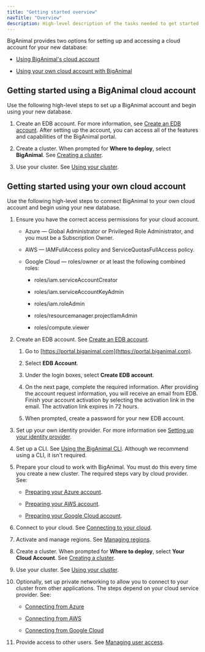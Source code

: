 ```yaml
---
title: "Getting started overview"
navTitle: "Overview"
description: High-level description of the tasks needed to get started with BigAnimal 
---
```


BigAnimal provides two options for setting up and accessing a cloud account for your new database:

- [Using BigAnimal's cloud account](#getting-started-using-a-biganimal-cloud-account)

- [Using your own cloud account with BigAnimal](#getting-started-using-your-own-cloud-account)

## Getting started using a BigAnimal cloud account 

Use the following high-level steps to set up a BigAnimal account and begin using your new database.

1. Create an EDB account. For more information, see [Create an EDB account](../free_trial/detail/create_an_account/). After setting up the account, you can access all of the features and capabilities of the BigAnimal portal. 

1. Create a cluster. When prompted for **Where to deploy**, select **BigAnimal**. See [Creating a cluster](creating_a_cluster/). 

1. Use your cluster. See [Using your cluster](../using_cluster/).

## Getting started using your own cloud account

Use the following high-level steps to connect BigAnimal to your own cloud account and begin using your new database. 

1. Ensure you have the correct access permissions for your cloud account. 

    - Azure &mdash; Global Administrator or Privileged Role Administrator, and you must be a Subscription Owner.

    - AWS &mdash; IAMFullAccess policy and ServiceQuotasFullAccess policy.

    - Google Cloud &mdash; roles/owner or at least the following combined roles:

        - roles/iam.serviceAccountCreator

        - roles/iam.serviceAccountKeyAdmin

        - roles/iam.roleAdmin

        - roles/resourcemanager.projectIamAdmin
        
        - roles/compute.viewer

1. Create an EDB account. See [Create an EDB account](../free_trial/detail/create_an_account/).

    1. Go to [https://portal.biganimal.com](https://portal.biganimal.com).

    1. Select **EDB Account**.

    1. Under the login boxes, select **Create EDB account**. 

    1. On the next page, complete the required information.
        After providing the account request information, you will receive an email from EDB. Finish your account activation by selecting the activation link in the email. The activation link expires in 72 hours.

    1. When prompted, create a password for your new EDB account. 
    
  
1. Set up your own identity provider. For more information see [Setting up your identity provider](identity_provider/).
    
1. Set up a CLI. See [Using the BigAnimal CLI](../reference/cli/). 
   Although we recommend using a CLI, it isn't required.

1. Prepare your cloud to work with BigAnimal. You must do this every time you create a new cluster. The required steps vary by cloud provider. See:

    - [Preparing your Azure account](preparing_cloud_account/01_preparing_azure/).

    - [Preparing your AWS account](preparing_cloud_account/02_preparing_aws/).

    - [Preparing your Google Cloud account](preparing_cloud_account/preparing_gcp/).

1. Connect to your cloud. See [Connecting to your cloud](02_connecting_to_your_cloud/).

1. Activate and manage regions. See [Managing regions](activating_regions/). 

1. Create a cluster. When prompted for **Where to deploy**, select **Your Cloud Account**. See [Creating a cluster](creating_a_cluster/). 

1. Use your cluster. See [Using your cluster](../using_cluster/).

1. Optionally, set up private networking to allow you to connect to your cluster from other applications. The steps depend on your cloud service provider. See:

    - [Connecting from Azure](../using_cluster/02_connecting_your_cluster/01_connecting_from_azure/)

    - [Connecting from AWS](../using_cluster/02_connecting_your_cluster/02_connecting_from_aws/)

    - [Connecting from Google Cloud](../using_cluster/02_connecting_your_cluster/connecting_from_gcp/)

1. Provide access to other users. See [Managing user access](../administering_cluster/01_portal_access/).
